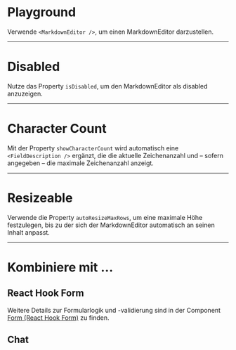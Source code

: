# Playground

Verwende `<MarkdownEditor />`, um einen MarkdownEditor darzustellen.

<LiveCodeEditor />

---

# Disabled

Nutze das Property `isDisabled`, um den MarkdownEditor als disabled anzuzeigen.

<LiveCodeEditor example="disabled" editorCollapsed />

---

# Character Count

Mit der Property `showCharacterCount` wird automatisch eine
`<FieldDescription />` ergänzt, die die aktuelle Zeichenanzahl und – sofern
angegeben – die maximale Zeichenanzahl anzeigt.

<LiveCodeEditor example="characterCount" editorCollapsed />

---

# Resizeable

Verwende die Property `autoResizeMaxRows`, um eine maximale Höhe festzulegen,
bis zu der sich der MarkdownEditor automatisch an seinen Inhalt anpasst.

<LiveCodeEditor example="resizeable" editorCollapsed />

---

# Kombiniere mit ...

## React Hook Form

Weitere Details zur Formularlogik und -validierung sind in der Component
[Form (React Hook Form)](/03-components/form-controls/form-react-hook-form) zu
finden.

<LiveCodeEditor example="form" editorCollapsed />

## Chat

<LiveCodeEditor example="chat" editorCollapsed />
